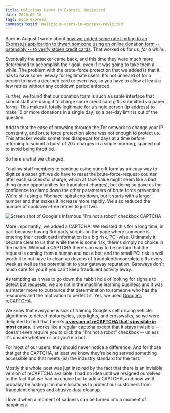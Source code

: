 ```yaml
---
title: Malicious Users in Express, Revisited
date: 2020-09-18
tags: node express
commentsPostId: malicious-users-in-express-revisited
---
```


Back in August I wrote about [how we added some rate limiting to an Express.js application to thwart someone using an online donation form -- ostensibly -- to verify stolen credit cards](/blog/2020/rate-limiting-a-malicious-user-in-express/). That worked ok for us, _for a while._

Eventually the attacker came back, and this time they were much more determined to accomplish their goal, even if it was going to take them a while. The problem with the brute-force protection that we added is that it has to have some leeway for legitimate users. It's not unheard of for a person to have a declined card or even two, so you have to allow at least a few retries without any cooldown period enforced.

Further, we found that our donation form is such a usable interface that school staff are using it to charge some credit card gifts submitted via paper forms. This makes it totally legitimate for a single person (ip address) to make 10 or more donations in a single day; so a per-day limit is out of the question.

Add to that the ease of browsing through the Tor network to change your IP constantly, and brute force protection alone was not enough to protect us. This attacker would sometimes disapepar for days at a time before returning to submit a burst of 20+ charges in a single morning, spaced out to avoid being throttled.

So here's what we changed.

To allow staff members to continue using our gift form as an easy way to digitize a paper gift we do have to reset the brute-force-request-counter after each successful charge, which at face value might seem like a bad thing (more opportunities for fraudulent charges), but doing so gave us the confidence to clamp down the other parameters of brute force prevention. We're still using a Fibonacci spiral cooldown, but it starts with a larger number and that makes it increase more rapidly. We also reduced the number of cooldown-free retries to just two.

![Screen shot of Google's infamous "I'm not a robot" checkbox CAPTCHA](images/Im_not_a_robot.jpg)

More importantly, we added a CAPTCHA. We resisted this for a long time, in part because having 3rd party scripts on the page where someone is entering their credit card information is a big risk, [PCI](https://www.pcisecuritystandards.org/)-wise. Ultimately it became clear to us that while there is some risk, there's simply no choice in the matter. Without a CAPTCHA there's no way to be certain that the request is coming from a human and not a bot; and the small PCI risk is well worth it to not have to clean up dozens of fraudulent/incomplete gifts every week as well as the potential hit to your gateway reputation. Gateways don't much care for you if you can't keep fraudulent activity away.

As tempting as it was to go down the rabbit hole of looking for signals to detect bot requests, we are not in the machine learning business and it was a smarter move to outsource that determination to someone who has the resources and the motivation to perfect it. Yes, we used [Google's reCAPTCHA](https://developers.google.com/recaptcha/).

We know that everyone is sick of training Google's self driving vehicle algorithms to detect motorcycles, stop lights, and crosswalks, so we were delighted to find that there's [**a version of reCAPTCHA that's invisible in most cases**](https://developers.google.com/recaptcha/docs/invisible). It works like a regular captcha except that it stays invisible -- doesn't even require you to click the "I'm not a robot" checkbox -- unless it's unsure whether or not you're a bot.

For most of our users, they should never notice a difference. And for those that get the CAPTCHA, at least we know they're being served something accessible and that meets (is!) the industry standard for the test.

Mostly this whole post was just inspired by the fact that there is an invisible version of reCAPTCHA available. I had no idea until we resigned ourselves to the fact that we had no choice but to add a CAPTCHA, and now we'll probably be adding it in more locations to protect our customers from fraudulent charges and abusive data cleanup.

I love it when a moment of sadness can be turned into a moment of happiness.
